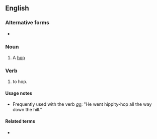 ==English==

===Alternative forms===
* {{l|en|hippety-hop}}

===Noun===
{{en-noun|head=[[hippity]]-[[hop]]}}

# {{lb|en|childish}} A [[hop]]

===Verb===
{{en-verb|head=[[hippity]]-[[hop]]|hippity-hopp}}

# {{lb|en|childish}} to hop.

====Usage notes====
* Frequently used with the verb ''[[go]]'': "He went hippity-hop all the way down the hill."

====Related terms====
* {{l|en|hippity-hoppity}}